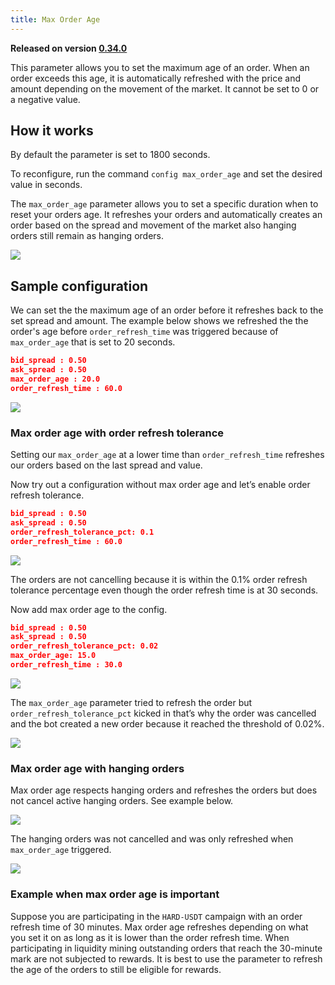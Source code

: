 ```yaml
---
title: Max Order Age
---
```


**Released on version [0.34.0](/release-notes/0.34.0)**

This parameter allows you to set the maximum age of an order. When an order exceeds this age, it is automatically refreshed with the price and amount depending on the movement of the market. It cannot be set to 0 or a negative value.

## How it works

By default the parameter is set to 1800 seconds.

To reconfigure, run the command `config max_order_age` and set the desired value in seconds.

The `max_order_age` parameter allows you to set a specific duration when to reset your orders age. It refreshes your orders and automatically creates an order based on the spread and movement of the market also hanging orders still remain as hanging orders.

![](img/config.gif)

## Sample configuration

We can set the the maximum age of an order before it refreshes back to the set spread and amount. The example below shows we refreshed the the order's age before `order_refresh_time` was triggered because of `max_order_age` that is set to 20 seconds.

```json
bid_spread : 0.50
ask_spread : 0.50
max_order_age : 20.0
order_refresh_time : 60.0
```

![](img/max-order-age.png)

### Max order age with order refresh tolerance

Setting our `max_order_age` at a lower time than `order_refresh_time` refreshes our orders based on the last spread and value.

Now try out a configuration without max order age and let’s enable order refresh tolerance.

```json
bid_spread : 0.50
ask_spread : 0.50
order_refresh_tolerance_pct: 0.1
order_refresh_time : 60.0
```

![](img/order-refresh-tolerance.png)

The orders are not cancelling because it is within the 0.1% order refresh tolerance percentage even though the order refresh time is at 30 seconds.

Now add max order age to the config.

```json
bid_spread : 0.50
ask_spread : 0.50
order_refresh_tolerance_pct: 0.02
max_order_age: 15.0
order_refresh_time : 30.0
```

![](img/different-config.png)

The `max_order_age` parameter tried to refresh the order but `order_refresh_tolerance_pct` kicked in that’s why the order was cancelled and the bot created a new order because it reached the threshold of 0.02%.

![](img/different-config2.png)

### Max order age with hanging orders

Max order age respects hanging orders and refreshes the orders but does not cancel active hanging orders. See example below.

![](img/max-order-hanging.png)

The hanging orders was not cancelled and was only refreshed when `max_order_age` triggered.

![](img/max-hanging.png)

### Example when max order age is important

Suppose you are participating in the `HARD-USDT` campaign with an order refresh time of 30 minutes. Max order age refreshes depending on what you set it on as long as it is lower than the order refresh time. When participating in liquidity mining outstanding orders that reach the 30-minute mark are not subjected to rewards. It is best to use the parameter to refresh the age of the orders to still be eligible for rewards.
